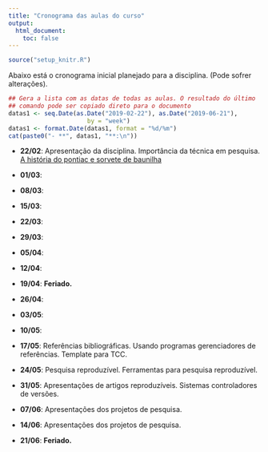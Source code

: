 ```yaml
---
title: "Cronograma das aulas do curso"
output:
  html_document:
    toc: false
---
```


```r
source("setup_knitr.R")
```

Abaixo está o cronograma inicial planejado para a disciplina. (Pode
sofrer alterações).

```r
## Gera a lista com as datas de todas as aulas. O resultado do último
## comando pode ser copiado direto para o documento
datas1 <- seq.Date(as.Date("2019-02-22"), as.Date("2019-06-21"),
                      by = "week")
datas1 <- format.Date(datas1, format = "%d/%m")
cat(paste0("- **", datas1, "**:\n"))
```

- **22/02**: Apresentação da disciplina. Importância da técnica em pesquisa. 
  [A história do pontiac e sorvete de baunilha](https://www.youtube.com/watch?v=ZY1IOEOy4HY)
- **01/03**:
- **08/03**:
- **15/03**:
- **22/03**:
- **29/03**:

- **05/04**:
- **12/04**:
- **19/04**: **Feriado.**
- **26/04**:
- **03/05**:
- **10/05**:

- **17/05**: Referências bibliográficas. Usando programas gerenciadores
  de referências. Template para TCC.
- **24/05**: Pesquisa reproduzível. Ferramentas para pesquisa
  reproduzível.
- **31/05**: Apresentações de artigos reproduzíveis. Sistemas
  controladores de versões.
- **07/06**: Apresentações dos projetos de pesquisa.
- **14/06**: Apresentações dos projetos de pesquisa.
- **21/06**: **Feriado.**
